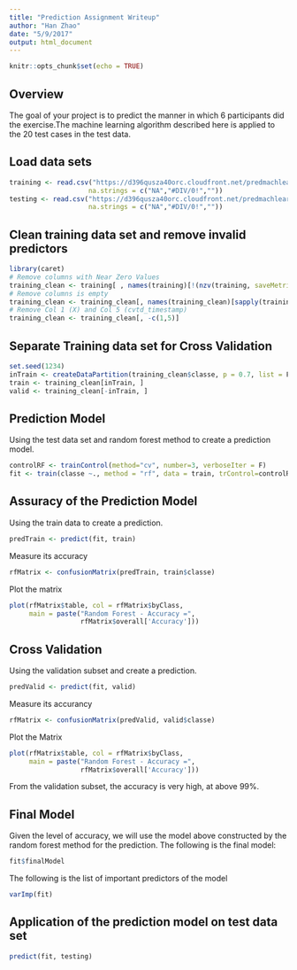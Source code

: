 ```yaml
---
title: "Prediction Assignment Writeup"
author: "Han Zhao"
date: "5/9/2017"
output: html_document
---
```


```r
knitr::opts_chunk$set(echo = TRUE)
```

## Overview
The goal of your project is to predict the manner in which 6 participants did the exercise.The machine learning algorithm described here is applied to the 20 test cases in the test data.

## Load data sets
```r
training <- read.csv("https://d396qusza40orc.cloudfront.net/predmachlearn/pml-training.csv", 
                    na.strings = c("NA","#DIV/0!",""))
testing <- read.csv("https://d396qusza40orc.cloudfront.net/predmachlearn/pml-testing.csv",
                    na.strings = c("NA","#DIV/0!",""))
```

## Clean training data set and remove invalid predictors
```r
library(caret)
# Remove columns with Near Zero Values
training_clean <- training[ , names(training)[!(nzv(training, saveMetrics = T)[, 4])]]
# Remove columns is empty
training_clean <- training_clean[, names(training_clean)[sapply(training_clean, function(x)!(any(is.na(x)|x=="")))]]
# Remove Col 1 (X) and Col 5 (cvtd_timestamp)
training_clean <- training_clean[, -c(1,5)]
```

## Separate Training data set for Cross Validation
```r
set.seed(1234)
inTrain <- createDataPartition(training_clean$classe, p = 0.7, list = F)
train <- training_clean[inTrain, ]
valid <- training_clean[-inTrain, ]
```

## Prediction Model
Using the test data set and random forest method to create a prediction model.
```r
controlRF <- trainControl(method="cv", number=3, verboseIter = F)
fit <- train(classe ~., method = "rf", data = train, trControl=controlRF)
```

## Assuracy of the Prediction Model
Using the train data to create a prediction.
```r
predTrain <- predict(fit, train)
```
Measure its accuracy
```r
rfMatrix <- confusionMatrix(predTrain, train$classe)
```

Plot the matrix
```r
plot(rfMatrix$table, col = rfMatrix$byClass, 
     main = paste("Random Forest - Accuracy =",
                  rfMatrix$overall['Accuracy']))
```

## Cross Validation
Using the validation subset and create a prediction.
```r
predValid <- predict(fit, valid)
```
Measure its accurancy
```r
rfMatrix <- confusionMatrix(predValid, valid$classe)
```
Plot the Matrix
```r
plot(rfMatrix$table, col = rfMatrix$byClass, 
     main = paste("Random Forest - Accuracy =",
                  rfMatrix$overall['Accuracy']))
```

From the validation subset, the accuracy is very high, at above 99%. 

## Final Model
Given the level of accuracy, we will use the model above constructed by the random forest method for the prediction.
The following is the final model:
```r
fit$finalModel
```
The following is the list of important predictors of the model
```r
varImp(fit)
```

## Application of the prediction model on test data set
```r
predict(fit, testing)
```



